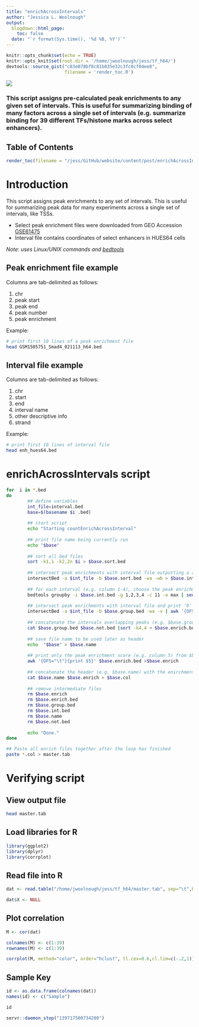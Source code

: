 ```yaml
---
title: "enrichAcrossIntervals"
author: "Jessica L. Woolnough"
output:
  blogdown::html_page:
    toc: false
  date: "`r format(Sys.time(), '%d %B, %Y')`"
---
```


```r
knitr::opts_chunk$set(echo = TRUE)
knitr::opts_knit$set(root.dir = '/home/jwoolnough/jess/tf_h64/')
devtools::source_gist("c83e078bf8c81b035e32c3fc0cf04ee8", 
                      filename = 'render_toc.R')
```

![](/img/enrichAcrossIntervals_plot.png)

### This script assigns pre-calculated peak enrichments to any given set of intervals. This is useful for summarizing binding of many factors across a single set of intervals (e.g. summarize binding for 39 different TFs/histone marks across select enhancers).

## Table of Contents

```r
render_toc(filename = "/jess/GitHub/website/content/post/enrichAcrossIntervals.Rmd")
```

# Introduction

This script assigns peak enrichments to any set of intervals. This is useful for summarizing peak data for many experiments across a single set of intervals, like TSSs.
  
* Select peak enrichment files were downloaded from GEO Accession [GSE61475](https://www.ncbi.nlm.nih.gov/geo/query/acc.cgi?acc=GSE61475)
* Interval file contains coordinates of select enhancers in HUES64 cells

_Note: uses Linux/UNIX commands and [bedtools](https://bedtools.readthedocs.io/en/latest/)_


## Peak enrichment file example

Columns are tab-delimited as follows:

1. chr  
2. peak start  
3. peak end  
4. peak number  
5. peak enrichment  

Example:
```bash
# print first 10 lines of a peak enrichment file
head GSM1505751_Smad4_021113_h64.bed
```

## Interval file example

Columns are tab-delimited as follows:

1. chr  
2. start  
3. end  
4. interval name  
5. other descriptive info  
6. strand  

Example:
```bash
# print first 10 lines of interval file 
head enh_hues64.bed
```

# enrichAcrossIntervals script
```bash

for  i in *.bed
do
        ## define variables
        int_file=interval.bed
        base=$(basename $i .bed)
        
        ## start script
        echo "Starting countEnrichAcrossInterval"
        
        ## print file name being currently run
        echo "$base"
        
        ## sort all bed files
        sort -k1,1 -k2,2n $i > $base.sort.bed
        
        ## intersect peak enrichments with interval file outputting a and b file info
        intersectBed -a $int_file -b $base.sort.bed -wa -wb > $base.int.bed
        
        ## for each interval (e.g. column 1-4), choose the peak enrichment (e.g. column 11) with the highest value
        bedtools groupby -i $base.int.bed -g 1,2,3,4 -c 11 -o max | sed 's/ /\t/g' | sort -k1,1 -k2,2n > $base.group.bed
        
        ## intersect peak enrichments with interval file and print '0' for all intervals that don't intersect a peak
        intersectBed -a $int_file -b $base.group.bed -wa -v | awk '{OFS="\t"}{print $1,$2,$3,$4,0}' > $base.not.bed
        
        ## concatenate the intervals overlapping peaks (e.g. $base.group.bed) with the intervals not overlapping peaks (e.g. $base.not.bed)
        cat $base.group.bed $base.not.bed |sort -k4,4 > $base.enrich.bed
        
        ## save file name to be used later as header
        echo  "$base" > $base.name
        
        ## print only the peak enrichment score (e.g. column 5) from $base.enrich.bed
        awk '{OFS="\t"}{print $5}' $base.enrich.bed >$base.enrich
        
        ## concatenate the header (e.g. $base.name) with the enirchment score file (e.g. $base.enrich)
        cat $base.name $base.enrich > $base.col
        
        ## remove intermediate files
        rm $base.enrich
        rm $base.enrich.bed
        rm $base.group.bed
        rm $base.int.bed
        rm $base.name
        rm $base.not.bed
        
        echo "Done."
done

## Paste all enrich files together after the loop has finished
paste *.col > master.tab

```

# Verifying script

## View output file
```bash
head master.tab
```


## Load libraries for R
```r
library(ggplot2)
library(dplyr)
library(corrplot)
```

## Read file into R
```r
dat <- read.table("/home/jwoolnough/jess/tf_h64/master.tab", sep="\t",header=TRUE)
```

```r
dat$X <- NULL
```

## Plot correlation
```r
M <- cor(dat)

colnames(M) <- c(1:39)
rownames(M) <- c(1:39)

corrplot(M, method="color", order="hclust", tl.cex=0.6,cl.lim=c(-.2,1))
```

## Sample Key  
```r
id <- as.data.frame(colnames(dat))
names(id) <- c("Sample")

id
```



```r
servr::daemon_stop("139717500734200")
```

